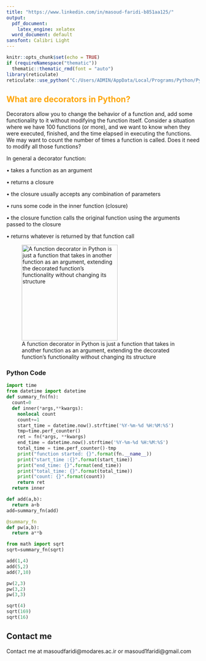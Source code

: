 ```yaml
---
title: "https://www.linkedin.com/in/masoud-faridi-b851aa125/"
output:
  pdf_document:
    latex_engine: xelatex
  word_document: default
sansfont: Calibri Light
---
```

\fontsize{12}{22}
\fontseries{b}
\selectfont

```r
knitr::opts_chunk$set(echo = TRUE)
if (requireNamespace("thematic")) 
  thematic::thematic_rmd(font = "auto")
library(reticulate)
reticulate::use_python("C:/Users/ADMIN/AppData/Local/Programs/Python/Python39/python.exe")
```

## <span style="color:orange"> What are decorators in Python? </span>

Decorators allow you to change the behavior of a function and, add some functionality to it without modifying the function itself. Consider a situation where we have 100 functions (or more), and we want to know when they were executed, finished, and the time elapsed in executing the functions. We may want to count the number of times a function is called. Does it need to modify all those functions?



In general a decorator function:

• takes a function as an argument

• returns a closure

• the closure usually accepts any combination of parameters

• runs some code in the inner function (closure)

• the closure function calls the original function using the arguments passed to the closure

• returns whatever is returned by that function call

![A function decorator in Python is just a function that takes in another function as an argument, extending the decorated function's functionality without changing its structure](decorators.png ""){width=250px}

\newpage
### Python Code

```python
import time
from datetime import datetime
def summary_fn(fn):
  count=0
  def inner(*args,**kwargs):
    nonlocal count
    count+=1
    start_time = datetime.now().strftime('%Y-%m-%d %H:%M:%S')
    tmp=time.perf_counter()
    ret = fn(*args, **kwargs)
    end_time = datetime.now().strftime('%Y-%m-%d %H:%M:%S')
    total_time = time.perf_counter()-tmp
    print("function started: {}".format(fn.__name__))
    print("start_time :{}".format(start_time))
    print("end_time: {}".format(end_time))
    print("total_time: {}".format(total_time))
    print("count: {}".format(count))
    return ret
  return inner
```

\newpage
```python
def add(a,b):
  return a+b
add=summary_fn(add)

@summary_fn
def pw(a,b):
  return a**b

from math import sqrt
sqrt=summary_fn(sqrt)
```

\newpage
```python
add(1,4)
add(5,2)
add(7,10)
```

\newpage
```python
pw(2,3)
pw(3,2)
pw(3,3)
```

\newpage
```python
sqrt(4)
sqrt(169)
sqrt(16)
```


## Contact me

Contact me at masoudfaridi@modares.ac.ir or masoud1faridi@gmail.com

